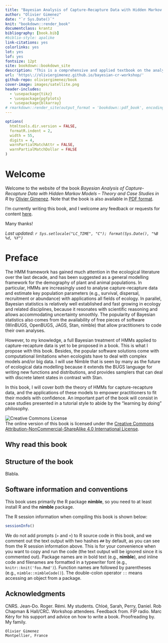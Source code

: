 ```yaml
--- 
title: "Bayesian Analysis of Capture-Recapture Data with Hidden Markov Models – Theory and Case Studies in R"
author: "Olivier Gimenez"
date: "`r Sys.Date()`"
knit: "bookdown::render_book"
documentclass: krantz
bibliography: [book.bib]
#biblio-style: apalike
link-citations: yes
colorlinks: yes
lot: yes
lof: yes
fontsize: 12pt
site: bookdown::bookdown_site
description: "This is a comprehensive and applied textbook on the analysis of capture-recapture data with hidden Markov models (HMM) implemented in the Bayesian framework with R."
url: 'https\://oliviergimenez.github.io/bayesian-cr-workshop/'
github-repo: oliviergimenez/book
cover-image: images/satellite.png
header-includes: 
  - \usepackage{tikz}
  - \usepackage{pgfplots}
  - \usepackage{blkarray}
# rmarkdown::render_site(output_format = 'bookdown::pdf_book', encoding = 'UTF-8')
---
```


```r
options(
  htmltools.dir.version = FALSE, 
  formatR.indent = 2,
  width = 55, 
  digits = 4, 
  warnPartialMatchAttr = FALSE, 
  warnPartialMatchDollar = FALSE
)
```

# Welcome {-}

Welcome to the website of the book *Bayesian Analysis of Capture-Recapture Data with Hidden Markov Models – Theory and Case Studies in R* by [Olivier Gimenez](https://oliviergimenez.github.io/). Note that the book is also available in [PDF format](https://github.com/oliviergimenez/banana-book/raw/master/docs/bayesHMMcapturerecapture.pdf).

I'm currently writing this book, and I welcome any feedback or requests for content [here](https://github.com/oliviergimenez/banana-book/issues).

Many thanks!

*Last updated: `r Sys.setlocale("LC_TIME", "C"); format(Sys.Date(), "%B %d, %Y")`*


# Preface {-}

<!-- ```{r fig.align='center', echo=FALSE, include=identical(knitr:::pandoc_to(), 'html'), fig.link='https://www.crcpress.com/product/isbn/9781138700109'} -->
<!-- knitr::include_graphics('images/cover.jpg', dpi = NA) -->
<!-- ``` -->

The HMM framework has gained much attention in the ecological literature over the last decade, and has been suggested as a general modelling framework for the demography of plant and animal populations. In particular, HMMs are increasingly used to analyse capture-recapture data and estimate key population parameters (e.g., survival, dispersal, recruitment or abundance) with applications all fields of ecology. In parallel, Bayesian statistics is relatively well established and fast growing in ecology and related disciplines, because it resonates with scientific reasoning and allows accommodating uncertainty smoothly. The popularity of Bayesian statistics also comes from the availability of free pieces of software (WinBUGS, OpenBUGS, JAGS, Stan, nimble) that allow practitioners to code their own analyses.

However, to my knowledge, a full Bayesian treatment of HMMs applied to capture-recapture data is yet to be proposed in a book. This is what I propose with this book. Besides, the popular software solutions come with computational limitations when ecologists have to deal with complex models and/or big data. I will use Nimble that is seen by many as the future of ecological data modelling because it extends the BUGS language for writing new functions and distributions, and provides samplers that can deal with discrete latent states in contrast with Stan. 

In this book, I will cover both the theory of HMMs for capture-recapture data, and the applications of these models to empower practitioners to fit their models with confidence. An important part of the book will consist in case studies presented in a tutorial style to abide by the “learning by doing” philosophy.


![Creative Commons License](images/by-nc-sa.png)  
The online version of this book is licensed under the [Creative Commons Attribution-NonCommercial-ShareAlike 4.0 International License](http://creativecommons.org/licenses/by-nc-sa/4.0/). <!-- You can purchase a hardcopy from [Chapman & Hall](https://www.crcpress.com/product/isbn/9781138700109) or Amazon. -->

## Why read this book {-}


## Structure of the book {-}

Blabla. 

<!-- Chapters \@ref(introduction) and \@ref(components) introduce the basic usage and syntax, which should be sufficient to get most readers started in writing a book. Chapters \@ref(output-formats) and \@ref(customization) are for those who want to fine-tune the appearance of their books. They may look very technical if you are not familiar with HTML/CSS and LaTeX. You do not need to read these two chapters very carefully for the first time. You can learn what can be possibly changed, and come back later to know how. For Chapter \@ref(editing), the technical details are not important unless you do not use the RStudio IDE (Section \@ref(rstudio-ide)). Similarly, you may feel overwhelmed by the commands presented in Chapter \@ref(publishing) to publish your book, but again, we have tried to make it easy to publish your book online via the RStudio IDE. The custom commands and functions are only for those who choose not to use RStudio's service or want to understand the technical details. -->

## Software information and conventions {-}

This book uses primarily the R package **nimble**, so you need to at least install R and the **nimble** package. 

The R session information when compiling this book is shown below:

```r
sessionInfo()
```

We do not add prompts (`>` and `+`) to R source code in this book, and we comment out the text output with two hashes `##` by default, as you can see from the R session information above. This is for your convenience when you want to copy and run the code (the text output will be ignored since it is commented out). Package names are in bold text (e.g., **nimble**), and inline code and filenames are formatted in a typewriter font (e.g., `knitr::knit('foo.Rmd')`). Function names are followed by parentheses (e.g., `nimble::nimbleCode()`). The double-colon operator `::` means accessing an object from a package. 

## Acknowledgments {-}

CNRS. Jean-Do. Roger. Rémi. My students. Chloé, Sarah, Perry, Daniel. Rob Chapman & Hall/CRC. Workshop attendees. Feedback from. FIP radio. Marc Kéry for his support and advice on how to write a book. Proofreading by. My family. 

```block2
Olivier Gimenez
Montpellier, France
```

